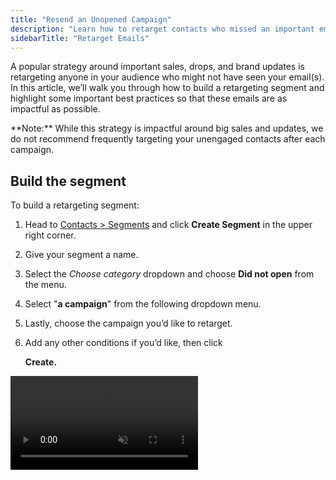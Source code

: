 ```yaml
---
title: "Resend an Unopened Campaign"
description: "Learn how to retarget contacts who missed an important email."
sidebarTitle: "Retarget Emails"
---
```


A popular strategy around important sales, drops, and brand updates is retargeting anyone in your audience who might not have seen your email(s). In this article, we’ll walk you through how to build a retargeting segment and highlight some important best practices so that these emails are as impactful as possible.

<Warning>
  **Note:** While this strategy is impactful around big sales and updates, we do not recommend frequently targeting your unengaged contacts after each campaign.
</Warning>

## Build the segment

To build a retargeting segment:

1. Head to [Contacts > Segments](https://dashboard.privy.com/segments) and click **Create Segment** in the upper right corner.

2. Give your segment a name.

3. Select the *Choose category* dropdown and choose **Did not open** from the menu.

4. Select "**a campaign**" from the following dropdown menu.

5. Lastly, choose the campaign you’d like to retarget.

6. Add any other conditions if you’d like, then click 

   **Create.**

<video autoPlay muted loop playsInline className="create-retarget-segment" src="/images/strategy-guides/retarget-create-segment.mp4" />

Your email’s **name** will appear in the dropdown menus, not its subject line. If you need, you can update a past sent campaign’s name by navigating to Campaigns, selecting the desired email, and editing the name in the upper left:

<img height="200" src="/images/strategy-guides/retarget-update-email-name.png" />

## Create and segment the email

You can duplicate your campaign by heading to **Campaigns** and clicking the menu to the right of your desired email, then selecting **Duplicate.**

You can also click New email and start from a brand new template, if you’d like!

Before sending or scheduling your email, make sure you’ve edited the **To** section of your campaign and selected your new retargeting segment:

<video autoPlay muted loop playsInline className="create-retarget-email" src="/images/strategy-guides/retarget-segment-email.mp4" />

## Best Practices

In order for your email to have the strongest impact possible, we recommend the following best practices:

### Subject Line

Change your subject line! If someone wasn’t enticed enough to open your email with your last subject line, that’s your sign to try something new when retargeting. Here’s some ideas:

* “In case you missed it:”

* “You’re going to want to see this”

* “Don’t sleep on these deals”

* Have you seen our newest product yet?

* Here today, gone tomorrow

* The [product] that everyone’s talking about

### Content

While it’s perfectly okay to send the same email twice (since we know they didn’t open the first one), it might be worth checking if any copy or images need to be tweaked. You want your content to align with your subject line, and any promotion you’re running.

For example, if your sale is ending in less than 24 hours, then make sure that’s clear in the body of your email! If you launched a new product and it’s already low in stock, then make sure you communicate that in the email content.

### Timing

The timing of your re-targeting email can differ depending on the occasion, but generally businesses will see the best results when a re-targeting campaign is sent 2-3 days after the initial email is sent. You should avoid sending a re-targeting campaign within 24 hours of the initial email, and wait no longer than a week.

<Tip>
  It’s also important to take the day of the week into account — if you send the initial email on a Thursday or Friday, it’s probably best to wait until the following Monday or Tuesday to re-target non-openers.
</Tip>

Hopefully this strategy will help you capture as much attention and orders as possible during your next sale or update!